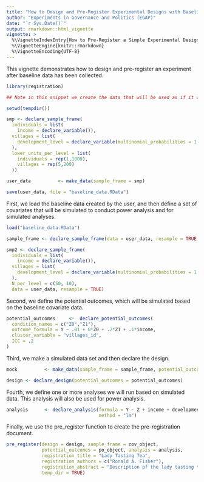 ```yaml
---
title: "How to Design and Pre-Register Experimental Designs with Baseline Data"
author: "Experiments in Governance and Politics (EGAP)"
date: "`r Sys.Date()`"
output: rmarkdown::html_vignette
vignette: >
  %\VignetteIndexEntry{How to Pre-Register a Simple Experimental Design using the registration package}
  %\VignetteEngine{knitr::rmarkdown}
  %\VignetteEncoding{UTF-8}
---
```


This vignette demonstrates how to design and pre-register an experiment after baseline data has been collected.

```r
library(registration)
```

```r
## Note in this snippet we create the data that will be used as if it was "user data".

setwd(tempdir())

smp <- declare_sample_frame(
  individuals = list(
    income = declare_variable()),
  villages = list(
    development_level = declare_variable(multinomial_probabilities = 1:5/sum(1:5))
  ),
  lower_units_per_level = list(
    individuals = rep(1,1000), 
    villages = rep(5,200)
  ))

user_data          <- make_data(sample_frame = smp)

save(user_data, file = "baseline_data.RData")
```

First, we load the baseline data created by the user, and then define a set of covariates that will be simulated to conduct power analysis and for simulated analyses.

```r
load("baseline_data.RData")

sample_frame <- declare_sample_frame(data = user_data, resample = TRUE, N = 250)

smp2 <- declare_sample_frame(
  individuals = list(
    income = declare_variable()),
  villages = list(
    development_level = declare_variable(multinomial_probabilities = 1:5/sum(1:5))
  ),
  N_per_level = c(50, 10),
  data = user_data, resample = TRUE)
```
  
Second, we define the potential outcomes, which will be simulated based on the baseline covariate data.

```r
potential_outcomes     <-  declare_potential_outcomes(
  condition_names = c("Z0","Z1"),
  outcome_formula = Y ~ .01 + 0*Z0 + .2*Z1 + .1*income,
  cluster_variable = "villages_id",
  ICC = .2
)
```

Third, we make a simulated data set and then declare the design.

```r
mock          <- make_data(sample_frame = sample_frame, potential_outcomes = potential_outcomes)
```



```r
design <- declare_design(potential_outcomes = potential_outcomes)
```



Fourth, we define one or more analyses we will run based on simulated data. This analysis will also be used for power analysis.


```r
analysis      <- declare_analysis(formula = Y ~ Z + income + development_level, treatment_variable = "Z",
                                  method = "lm")
```

Finally, we use the pre_register function to create the pre-registration document.

```r
pre_register(design = design, sample_frame = cov_object, 
             potential_outcomes = po_object, analysis = analysis, 
             registration_title = "Lady Tasting Tea", 
             registration_authors = c("Ronald A. Fisher"), 
             registration_abstract = "Description of the lady tasting tea experiment",
             temp_dir = TRUE)
```

